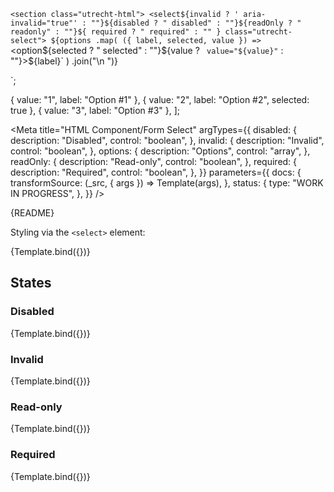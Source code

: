<!--
@license EUPL-1.2
Copyright (c) 2021 Robbert Broersma
-->


  `<section class="utrecht-html">
  <select${invalid ? ' aria-invalid="true"' : ""}${disabled ? " disabled" : ""}${readOnly ? " readonly" : ""}${
    required ? " required" : ""
  } class="utrecht-select">
    ${options
      .map(
        ({ label, selected, value }) =>
          `<option${selected ? " selected" : ""}${value ? ` value="${value}"` : ""}>${label}</option>`
      )
      .join("\n    ")}
  </select>
</section>`;

  { value: "1", label: "Option #1" },
  { value: "2", label: "Option #2", selected: true },
  { value: "3", label: "Option #3" },
];

<Meta
  title="HTML Component/Form Select"
  argTypes={{
    disabled: {
      description: "Disabled",
      control: "boolean",
    },
    invalid: {
      description: "Invalid",
      control: "boolean",
    },
    options: {
      description: "Options",
      control: "array",
    },
    readOnly: {
      description: "Read-only",
      control: "boolean",
    },
    required: {
      description: "Required",
      control: "boolean",
    },
  }}
  parameters={{
    docs: {
      transformSource: (_src, { args }) => Template(args),
    },
    status: {
      type: "WORK IN PROGRESS",
    },
  }}
/>

<Description>{README}</Description>

Styling via the `<select>` element:

<Canvas>
  <Story
    name="Select"
    args={{
      options: exampleOptions,
    }}
  >
    {Template.bind({})}
  </Story>
</Canvas>

<ArgsTable story="Select" />

## States

### Disabled

<Canvas>
  <Story
    name="Disabled select"
    args={{
      disabled: true,
      options: exampleOptions,
    }}
    parameters={{
      docs: {
        source: {
          state: "closed",
        },
      },
    }}
  >
    {Template.bind({})}
  </Story>
</Canvas>

### Invalid

<Canvas>
  <Story
    name="Invalid select"
    args={{
      invalid: true,
      options: exampleOptions,
    }}
    parameters={{
      docs: {
        source: {
          state: "closed",
        },
      },
    }}
  >
    {Template.bind({})}
  </Story>
</Canvas>

### Read-only

<Canvas>
  <Story
    name="Read-only select"
    args={{
      options: exampleOptions,
      readOnly: true,
    }}
    parameters={{
      docs: {
        source: {
          state: "closed",
        },
      },
    }}
  >
    {Template.bind({})}
  </Story>
</Canvas>

### Required

<Canvas>
  <Story
    name="Required select"
    args={{
      options: exampleOptions,
      required: true,
    }}
    parameters={{
      docs: {
        source: {
          state: "closed",
        },
      },
    }}
  >
    {Template.bind({})}
  </Story>
</Canvas>

